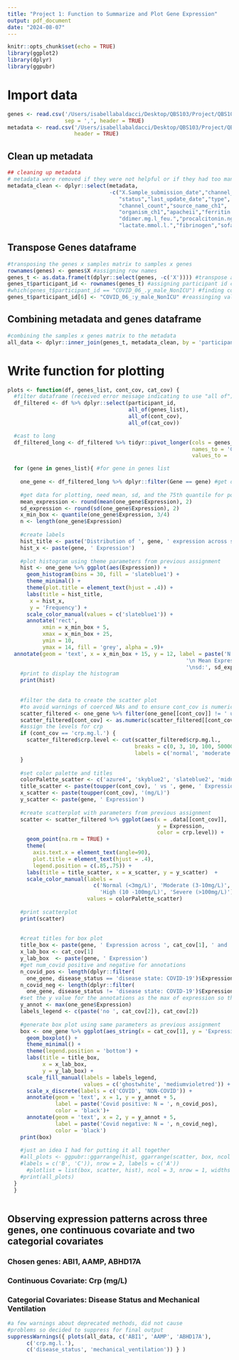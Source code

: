 ```yaml
---
title: "Project 1: Function to Summarize and Plot Gene Expression"
output: pdf_document
date: "2024-08-07"
---
```


```r
knitr::opts_chunk$set(echo = TRUE)
library(ggplot2)
library(dplyr)
library(ggpubr)
```

# Import data
```r
genes <- read.csv('/Users/isabellabaldacci/Desktop/QBS103/Project/QBS103_GSE157103_genes.csv',
                  sep = ',', header = TRUE)
metadata <- read.csv('/Users/isabellabaldacci/Desktop/QBS103/Project/QBS103_GSE157103_series_matrix.csv', 
                     header = TRUE)
```

## Clean up metadata
```r
## cleaning up metadata 
# metadata were removed if they were not helpful or if they had too many unknowns
metadata_clean <- dplyr::select(metadata, 
                                -c("X.Sample_submission_date","channel_count",
                                   "status","last_update_date","type",
                                   "channel_count","source_name_ch1",
                                   "organism_ch1","apacheii","ferritin.ng.ml.",
                                   "ddimer.mg.l_feu.","procalcitonin.ng.ml..",
                                   "lactate.mmol.l.","fibrinogen","sofa"))

```


## Transpose Genes dataframe 

```r
#transposing the genes x samples matrix to samples x genes
rownames(genes) <- genes$X #assigning row names
genes_t <- as.data.frame(t(dplyr::select(genes, -c('X')))) #transpose as a dataframe
genes_t$participant_id <- rownames(genes_t) #assigning participant id column for later joining
#which(genes_t$participant_id == "COVID_06_.y_male_NonICU") #finding column with mismatch to metadata
genes_t$participant_id[6] <- "COVID_06_:y_male_NonICU" #reassinging value to match metadata
```

## Combining metadata and genes dataframe

```r
#combining the samples x genes matrix to the metadata
all_data <- dplyr::inner_join(genes_t, metadata_clean, by = 'participant_id')

```



# Write function for plotting 

```r
plots <- function(df, genes_list, cont_cov, cat_cov) {
  #filter dataframe (received error message indicating to use "all of")
  df_filtered <- df %>% dplyr::select(participant_id, 
                                      all_of(genes_list), 
                                      all_of(cont_cov), 
                                      all_of(cat_cov)) 

  #cast to long
  df_filtered_long <- df_filtered %>% tidyr::pivot_longer(cols = genes_list, 
                                                          names_to = 'Gene', 
                                                          values_to = 'Expression') 

  for (gene in genes_list){ #for gene in genes list
    
    one_gene <- df_filtered_long %>% dplyr::filter(Gene == gene) #get dataframe for one gene
    
    #get data for plotting, need mean, sd, and the 75th quantile for positioning annotation box
    mean_expression <- round(mean(one_gene$Expression), 2)
    sd_expression <- round(sd(one_gene$Expression), 2)
    x_min_box <- quantile(one_gene$Expression, 3/4)
    n <- length(one_gene$Expression)
    
    #create labels
    hist_title <- paste('Distribution of ', gene, ' expression across samples')
    hist_x <- paste(gene, ' Expression')
    
    #plot histogram using theme parameters from previous assignment
    hist <- one_gene %>% ggplot(aes(Expression)) +
      geom_histogram(bins = 30, fill = 'slateblue1') +
      theme_minimal() +
      theme(plot.title = element_text(hjust = .4)) +
      labs(title = hist_title, 
       x = hist_x, 
       y = 'Frequency') +
      scale_color_manual(values = c('slateblue1')) + 
      annotate('rect', 
           xmin = x_min_box + 5, 
           xmax = x_min_box + 25, 
           ymin = 10, 
           ymax = 14, fill = 'grey', alpha = .9)+
  annotate(geom = 'text', x = x_min_box + 15, y = 12, label = paste('N:', n,' samples', 
                                                        '\n Mean Expression:', mean_expression, 
                                                        '\nsd:', sd_expression), size = 2.5)
    #print to display the histogram
    print(hist)
    
    
    #filter the data to create the scatter plot 
    #to avoid warnings of coerced NAs and to ensure cont_cov is numeric
    scatter_filtered <- one_gene %>% filter(one_gene[[cont_cov]] != ' unknown') 
    scatter_filtered[cont_cov] <- as.numeric(scatter_filtered[[cont_cov]])
    #assign the levels for crp
    if (cont_cov == 'crp.mg.l.') {
      scatter_filtered$crp.level <- cut(scatter_filtered$crp.mg.l., 
                                        breaks = c(0, 3, 10, 100, 500000), 
                                        labels = c('normal', 'moderate', 'high', 'severe'))
    }
    
    #set color palette and titles
    colorPalette_scatter <- c('azure4', 'skyblue2', 'slateblue2', 'midnightblue')
    title_scatter <- paste(toupper(cont_cov), ' vs ', gene, ' Expression')
    x_scatter <- paste(toupper(cont_cov), '(mg/L)')
    y_scatter <- paste(gene, ' Expression')
    
    #create scatterplot with parameters from previous assignment
    scatter <- scatter_filtered %>% ggplot(aes(x = .data[[cont_cov]], 
                                               y = Expression, 
                                               color = crp.level)) +
      geom_point(na.rm = TRUE) + 
      theme(
        axis.text.x = element_text(angle=90),
        plot.title = element_text(hjust = .4),
        legend.position = c(.85,.75)) +
      labs(title = title_scatter, x = x_scatter, y = y_scatter)  +
      scale_color_manual(labels = 
                           c('Normal (<3mg/L)', 'Moderate (3-10mg/L)', 
                             'High (10 -100mg/L)', 'Severe (>100mg/L)'), 
                         values = colorPalette_scatter) 
  
    #print scatterplot
    print(scatter)
    
    
    #creat titles for box plot 
    title_box <- paste(gene, ' Expression across ', cat_cov[1], ' and ', cat_cov[2])
    x_lab_box <- cat_cov[1]
    y_lab_box  <- paste(gene, ' Expression')
    #get num_covid positive and negative for annotations
    n_covid_pos <- length(dplyr::filter(
      one_gene, disease_status == 'disease state: COVID-19')$Expression)
    n_covid_neg <- length(dplyr::filter(
      one_gene, disease_status != 'disease state: COVID-19')$Expression)
    #set the y value for the annotations as the max of expression so that it will not cover the data
    y_annot <- max(one_gene$Expression)
    labels_legend <- c(paste('no ', cat_cov[2]), cat_cov[2])
    
    #generate box plot using same parameters as previous assignment
    box <- one_gene %>% ggplot(aes_string(x = cat_cov[1], y = 'Expression', fill = cat_cov[2])) +
      geom_boxplot() + 
      theme_minimal() + 
      theme(legend.position = 'bottom') +
      labs(title = title_box, 
           x = x_lab_box, 
           y = y_lab_box) +
      scale_fill_manual(labels = labels_legend, 
                        values = c('ghostwhite', 'mediumvioletred')) +
      scale_x_discrete(labels = c('COVID', 'NON-COVID')) +
      annotate(geom = 'text', x = 1, y = y_annot + 5, 
               label = paste('Covid positive: N = ', n_covid_pos), 
               color = 'black')+
      annotate(geom = 'text', x = 2, y = y_annot + 5, 
               label = paste('Covid negative: N = ', n_covid_neg), 
               color = 'black')
    print(box)
    
    #just an idea I had for putting it all together
    #all_plots <- ggpubr::ggarrange(hist, ggarrange(scatter, box, ncol = 2, 
    #labels = c('B', 'C')), nrow = 2, labels = c('A'))
      #plotlist = list(box, scatter, hist), ncol = 3, nrow = 1, widths = c(5,5,5))
    #print(all_plots)
  } 
  }
  
```

## Observing expression patterns across three genes, one continuous covariate and two categorial covariates 

### Chosen genes: ABI1, AAMP, ABHD17A
### Continuous Covariate: Crp (mg/L)
### Categorial Covariates: Disease Status and Mechanical Ventilation

```r

#a few warnings about deprecated methods, did not cause 
#problems so decided to suppress for final output
suppressWarnings({ plots(all_data, c('ABI1', 'AAMP', 'ABHD17A'), 
      c('crp.mg.l.'), 
      c('disease_status', 'mechanical_ventilation')) } )
  
```



